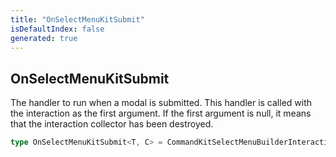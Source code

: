 ```yaml
---
title: "OnSelectMenuKitSubmit"
isDefaultIndex: false
generated: true
---
```



<!-- This file was generated from the CommandKit source. Do not modify. Instead, re-run the "docgen" script -->


## OnSelectMenuKitSubmit

<GenerationInfo sourceFile="packages/commandkit/src/components/v1/select-menu/common.ts" sourceLine="10" packageName="commandkit" />

The handler to run when a modal is submitted. This handler is called with the interaction as the first argument.
If the first argument is null, it means that the interaction collector has been destroyed.

```ts title="Signature"
type OnSelectMenuKitSubmit<T, C> = CommandKitSelectMenuBuilderInteractionCollectorDispatch<T, C>
```
